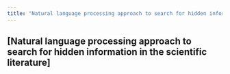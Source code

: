 ```yaml
---
title: "Natural language processing approach to search for hidden information in the scientific literature"
---
```



## [Natural language processing approach to search for hidden information in the scientific literature]